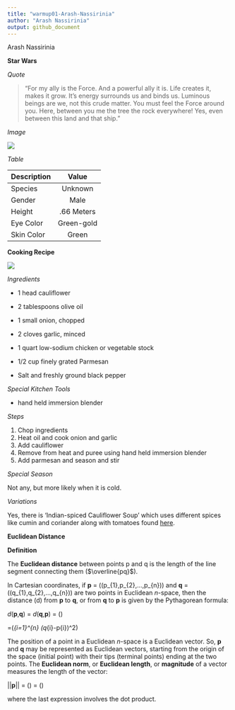 ```yaml
---
title: "warmup01-Arash-Nassirinia"
author: "Arash Nassirinia"
output: github_document
---
```


Arash Nassirinia

**Star Wars**

*Quote*

>"For my ally is the Force. And a powerful ally it is. Life creates it, makes it grow. It's energy surrounds us and binds us. Luminous beings are we, not this crude matter. You must feel the Force around you. Here, between you me the tree the rock everywhere! Yes, even between this land and that ship."

*Image*

![](https://vignette.wikia.nocookie.net/starwars/images/d/d6/Yoda_SWSB.png/revision/latest/scale-to-width-down/500?cb=20150206140125)

*Table*

| Description | Value |
| :---        |    :----:   |
| Species | Unknown|
| Gender   | Male |
| Height | .66 Meters|
| Eye Color | Green-gold| 
| Skin Color| Green|


**Cooking Recipe**


![](https://smittenkitchendotcom.files.wordpress.com/2006/09/silky-cauliflower-soup1.jpg?w=1024)

*Ingredients*

- 1 head cauliflower

- 2 tablespoons olive oil

- 1 small onion, chopped

- 2 cloves garlic, minced

- 1 quart low-sodium chicken or vegetable stock

- 1/2 cup finely grated Parmesan

- Salt and freshly ground black pepper


*Special Kitchen Tools*

- hand held immersion blender

*Steps*

1. Chop ingredients
2. Heat oil and cook onion and garlic
3. Add cauliflower
4. Remove from heat and puree using hand held immersion blender
5. Add parmesan and season and stir

*Special Season*

Not any, but more likely when it is cold.

*Variations*

Yes, there is 'Indian-spiced Cauliflower Soup' which uses different spices like cumin and coriander along with tomatoes found [here](https://smittenkitchen.com/2016/09/indian-spiced-cauliflower-soup/).


**Euclidean Distance**

**Definition**

The **Euclidean distance** between points p and q is the length of the line segment connecting them ($\overline{pq}$).

In Cartesian coordinates, if **p** = \((p_{1},p_{2},...,p_{n})\) and **q** = \((q_{1},q_{2},...,q_{n})\) are two points in Euclidean *n*-space, then the distance (d) from **p** to **q**, or from **q** to **p** is given by the Pythagorean formula:

*d*(**p**,**q**) = *d*(**q**,**p**) = \(\sqrt{(q_{1}-p_{1})^2+(q_{2}-p_{2})^2+...+(q_{n}-p_{n})^2}\)

=\(\sum_{i=1}^{n} (q_{i}-p{i})^2\)

The position of a point in a Euclidean *n*-space is a Euclidean vector. So, **p** and **q** may be represented as Euclidean vectors, starting from the origin of the space (initial point) with their tips (terminal points) ending at the two points. The **Euclidean norm**, or **Euclidean length**, or **magnitude** of a vector measures the length of the vector:

||**p**|| = \(\sqrt{p_1^2+p_2^2+...+p_n^2}\) = \(\sqrt{p \cdot p}\) 

where the last expression involves the dot product.